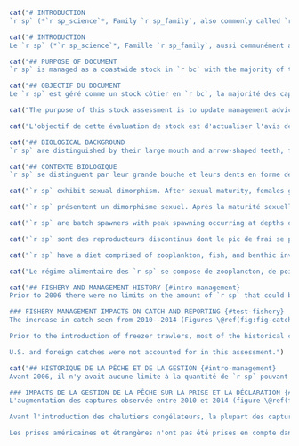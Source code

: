 ```r
cat("# INTRODUCTION
`r sp` (*`r sp_science`*, Family `r sp_family`, also commonly called `r sp_colloq`), is a species of flatfish that occurs in the offshore waters of `r bc`. `r sp` are primarily taken by the groundfish bottom trawl fishery, although they are also encountered by hook and line fisheries, particularly those targeting Pacific Halibut (*Hippoglossus stenolepis*). Prior to the introduction of freezer trawlers in the `r bc` groundfish fleet in the mid-2000s, most of the historical catch of `r sp` is understood to have been discarded at sea. Proteolysis occurs in the muscle tissue of this species a short time after it is caught, making the flesh mushy and unpalatable. In the past five years, markets have been established for fillets that have been frozen at sea as soon as possible after capture to reduce proteolysis. There is also a market for the frills. The stock was last assessed by @grandin2017, who presented an age-structured Bayesian model using the `r iscam` platform [@iscam]. This stock assessment covers the combined Pacific Marine Fisheries Commission (PMFC) major areas 3CD and 5ABCDE off the west coast of `r bc`.")
```

```r
cat("# INTRODUCTION
Le `r sp` (*`r sp_science`*, Famille `r sp_family`, aussi communément appelé `r sp_colloq`), est une espèce de poisson plat que l'on trouve dans les eaux du large de la Colombie Britannique (`r bc`). Les `r sp` sont principalement capturés par la pêche au chalut de fond des poissons de fond, bien qu'ils soient également rencontrés par les pêcheries à la ligne et à l'hameçon, en particulier celles ciblant le flétan du Pacifique (*Hippoglossus stenolepis*). Avant l'introduction de chalutiers congélateurs dans la flotte de pêche au poisson de fond `r bc` au milieu des années 2000, la plupart des prises historiques de `r sp` étaient rejetées en mer. La protéolyse se produit dans le tissu musculaire de cette espèce peu de temps après la capture, ce qui rend la chair pâteuse et peu appétissante. Au cours des cinq dernières années, des marchés ont été créés pour les filets qui ont été congelés en mer dès que possible après la capture afin de réduire la protéolyse. Il existe également un marché pour les fioritures. La dernière évaluation du stock a été réalisée par @grandin2017, qui a présenté un modèle bayésien structuré par âge utilisant la plateforme `r iscam` [@iscam]. Cette évaluation du stock couvre les zones principales combinées 3CD et 5ABCDE de la Commission des pêches maritimes du Pacifique (PMFC) au large de la côte ouest de la `r bc`.")
```

```r
cat("## PURPOSE OF DOCUMENT
`r sp` is managed as a coastwide stock in `r bc` with the majority of the catch coming from PMFC major areas 3CD; `r wcvi`, 5AB; `r qcs` and 5CD; `r hs` (Figures \@ref(fig:fig-catch-spatial)--\@ref(fig:fig-trawl-footprint), Table \@ref(tab:area-catch-table)). The Strait of Georgia (management area 4B) is not included in this stock assessment. The Total Allowable Catch (TAC) has been 5,000 t since February 21, 2020. The TAC was 15,000 t for many years prior to the reduction in 2020. February 21 is the start date for the groundfish trawl fishery each year.")
```
```r
cat("## OBJECTIF DU DOCUMENT
Le `r sp` est géré comme un stock côtier en `r bc`, la majorité des captures provenant des principales zones PMFC 3CD; `r wcvi`, 5AB; `r qcs` et 5CD; `r hs` (Figures \@ref(fig:fig-catch-spatial)--\@ref(fig:fig-trawl-footprint), Tableau \@ref(tab:area-catch-table)). Le détroit de Géorgie (zone de gestion 4B) n'est pas inclus dans cette évaluation du stock. Le total admissible des captures (TAC) est de 5 000 tonnes depuis le 21 février 2020. Le TAC a été de 15 000 t pendant de nombreuses années avant la réduction de 2020. Le 21 février est la date de début de la pêche au chalut du poisson de fond chaque année.")
```

```r
cat("The purpose of this stock assessment is to update management advice for `r sp` stocks in `r bc` as requested by the Pacific Groundfish Management Unit (GMU). This assessment identifies reference points for `r sp` that are consistent with the DFO Decision-Making Framework Incorporating the Precautionary Approach [@dfo2009] and characterizes stock status relative to these reference points using a Bayesian, age-structured stock assessment model. Management advice is provided in the form of decision tables, which forecast the impacts of a range of harvest levels on `r sp` stock status relative to these reference points.")
```
```r
cat("L'objectif de cette évaluation de stock est d'actualiser l'avis de gestion pour les stocks de `r sp` en `r bc`, à la demande de l'Unité de gestion des poissons de fond du Pacifique (GMU). Cette évaluation identifie les points de référence pour `r sp` qui sont conformes au cadre décisionnel du MPO intégrant l'approche de précaution [@dfo2009] et caractérise l'état du stock par rapport à ces points de référence à l'aide d'un modèle bayésien d'évaluation des stocks structuré en fonction de l'âge. L'avis de gestion est fourni sous la forme de tables de décision, qui prévoient les impacts d'une gamme de niveaux d'exploitation sur l'état du stock `r sp` par rapport à ces points de référence.")
```

```r
cat("## BIOLOGICAL BACKGROUND
`r sp` are distinguished by their large mouth and arrow-shaped teeth, for which the species is named. Their distribution ranges from Baja California to the eastern Bering Sea [@hart1973]. In `r bc`, the species inhabits depths from 50--900 m [@arf2001].")
```

```r
cat("## CONTEXTE BIOLOGIQUE
`r sp` se distinguent par leur grande bouche et leurs dents en forme de flèche, d'où le nom de l'espèce. Leur répartition s'étend de la Basse-Californie à l'est de la mer de Béring [@hart1973]. En `r bc`, l'espèce habite à des profondeurs allant de 50 à 900 m [@arf2001].")
```

```r
cat("`r sp` exhibit sexual dimorphism. After sexual maturity, females grow faster than males and reach a larger maximum size (Appendix \@ref(app:bio-data-appendix), Figure \@ref(fig:fig-vb)). Theoretical maximum length, $L_{\infty}$, is estimated to be `r round(mat_fit$female[1], 1)` cm for females and `r round(mat_fit$male[1], 1)` cm for males in `r bc` although the maximum sizes that have been observed are `r round(max(filter(all_length_samples, sex == 2)$length, na.rm = T), 1)` cm for females and `r round(max(filter(all_length_samples, sex == 1)$length, na.rm = T), 1)` cm for males (Figures \@ref(fig:fig-lengths) and \@ref(fig:fig-vb)). Age-at-50%-maturity for females is thought to occur around age `r round(mat_fit$female[6], 1)` y for females and `r round(mat_fit$male[6], 1)` y for males (Figure \@ref(fig:fig-mat)). The maximum observed age is `r round(max(filter(all_age_samples, sex == 2)$age, na.rm = T), 1)` y for females and `r round(max(filter(all_age_samples, sex == 1)$age, na.rm = T), 1)` y for males. There were few observations of fish over 20 y in the dataset, and this assessment assumes a plus group of 20 y (Figure \@ref(fig:fig-ages)).")
```

```r
cat("`r sp` présentent un dimorphisme sexuel. Après la maturité sexuelle, les femelles grandissent plus vite que les mâles et atteignent une taille maximale plus importante (Annexe \@ref(app:bio-data-appendix), Figure \@ref(fig:fig-vb)). La longueur maximale théorique, $L_{\infty}$, est estimée à `r round(mat_fit$female[1], 1)` cm pour les femelles et `r round(mat_fit$male[1], 1)` cm pour les mâles en `r bc` bien que les tailles maximales qui ont été observées soient `r round(max(filter(all_length_samples, sex == 2)$length, na.rm = T), 1)` cm pour les femelles et `r round(max(filter(all_length_samples, sex == 1)$length, na.rm = T), 1)` cm pour les mâles (figures \@ref(fig:fig-lengths) et \@ref(fig:fig-vb)). On pense que l'âge à 50 % de la maturité pour les femelles se situe autour de `r round(mat_fit$female[6], 1)` y pour les femelles et `r round(mat_fit$male[6], 1)` y pour les mâles (figure \@ref(fig:fig-mat)). L'âge maximum observé est `r round(max(filter(all_age_samples, sex == 2)$age, na.rm = T), 1)` y pour les femelles et `r round(max(filter(all_age_samples, sex == 1)$age, na.rm = T), 1)` y pour les mâles. Il y avait peu d'observations de poissons de plus de 20 ans dans le jeu de données, et cette évaluation suppose un groupe plus de 20 ans (Figure \@ref(fig:fig-ages)).")
```

```r
cat("`r sp` are batch spawners with peak spawning occurring at depths deeper than 350 m in the fall and winter months, although the timing of spawning may vary inter-annually [@arf1995]. The species produces pelagic eggs, followed by a pelagic larval stage that may last several months [@arf1995]. Fecundity of this species is poorly understood [@dicosimo1998]. One- and two-year-old fish occupy shallower depths than adults, but by the age of three or four years old, they are generally found in deeper water with adults [@arf2001]. `r sp` appear to occupy separate spawning (winter) and feeding (summer) areas, and undergo seasonal bathymetric movement from shallower to deeper water in the fall and winter [@arf2001].")
```
```r
cat("`r sp` sont des reproducteurs discontinus dont le pic de frai se produit à des profondeurs supérieures à 350 m pendant les mois d'automne et d'hiver, bien que le moment du frai puisse varier d'une année à l'autre [@arf1995]. L'espèce produit des œufs pélagiques, suivis d'un stade larvaire pélagique qui peut durer plusieurs mois [@arf1995]. La fécondité de cette espèce est mal connue [@dicosimo1998]. Les poissons âgés d'un ou deux ans occupent des profondeurs plus faibles que les adultes, mais à l'âge de trois ou quatre ans, on les trouve généralement dans des eaux plus profondes avec les adultes [@arf2001]. Les `r sp` semblent occuper des zones de frai (hiver) et d'alimentation (été) séparées, et subissent des mouvements bathymétriques saisonniers des eaux peu profondes vers les eaux plus profondes en automne et en hiver [@arf2001].")
```

```r
cat("`r sp` have a diet comprised of zooplankton, fish, and benthic invertebrates. Juveniles feed primarily on mobile prey such as euphausiids, cumaceans, carideans, and amphipods. Adults are more piscivorous and cannibalistic, feeding on Pacific Herring (*Clupea pallasii*), juvenile Walleye Pollock (*Theragra chalcogramma*), and Pacific Sandlance (*Ammodytes hexapterus*), among other species [@fargo1981; @yang1993].")
```

```r
cat("Le régime alimentaire des `r sp` se compose de zooplancton, de poissons et d'invertébrés benthiques. Les juvéniles se nourrissent principalement de proies mobiles telles que les euphausiacés, les cumacés, les carides et les amphipodes. Les adultes sont plus piscivores et cannibales, se nourrissant de harengs du Pacifique (*Clupea pallasii*), de dauphins juvéniles (*Theragra chalcogramma*) et de lançons du Pacifique (*Ammodytes hexapterus*), entre autres espèces [@fargo1981; @yang1993].")
```

```r
cat("## FISHERY AND MANAGEMENT HISTORY {#intro-management}
Prior to 2006 there were no limits on the amount of `r sp` that could be caught. In 2006 a TAC of 15,000 t was established and it remained at this level until 2017. In 2017, the TAC was increased to 17,500 t and remained there for two years until it was reduced to 14,000~t in 2019 as a precautionary measure to address concerns raised by the commercial trawl fleet about their observations of reduced abundance in the `r sp` fishery. In 2020 the TAC was decreased to 5,000 t to address industry concerns regarding declining `r sp` abundance on traditional fishing grounds [@dfomemo2020].

### FISHERY MANAGEMENT IMPACTS ON CATCH AND REPORTING {#test-fishery}
The increase in catch seen from 2010--2014 (Figures \@ref(fig:fig-catch) and \@ref(fig:fig-catch-fleet)) was due to new market opportunities. There has been an overall decline in annual catches since 2017, with a particularly large decrease occurring in 2019 (Figure \@ref(fig:fig-catch)) and continuing through 2021. The large decrease is due to the quota reduction which was based on survey abundance index and commercial CPUE declines.

Prior to the introduction of freezer trawlers, most of the historical catch of `r sp` is understood to have been released at sea in unknown quantities due to proteolysis of the flesh if catches were not landed and frozen quickly after capture. Before the introduction of 100% at-sea observer coverage in the `r bc` groundfish fleets in 1996, reporting of `r sp` discards in fishery logbooks was mandatory, but since `r sp` were not given a TAC until 2005, there was little incentive for skippers to record discards accurately until at-sea observers were present aboard vessels starting in 1996. The quantity of discards in the pre-1996 period is highly uncertain and no catch reconstruction prior to 1996 could be made for this assessment. Figure \@ref(fig:fig-trawl-footprint) shows the boundaries of the commercial trawl sector (for all species) with the Synoptic surveys overlaid.

U.S. and foreign catches were not accounted for in this assessment.")
```
```r
cat("## HISTORIQUE DE LA PÊCHE ET DE LA GESTION {#intro-management}
Avant 2006, il n'y avait aucune limite à la quantité de `r sp` pouvant être capturée. En 2006, un TAC de 15 000 tonnes a été établi et est resté à ce niveau jusqu'en 2017. En 2017, le TAC a été augmenté à 17 500 t et est resté à ce niveau pendant deux ans jusqu'à ce qu'il soit réduit à 14 000~t en 2019 comme mesure de précaution pour répondre aux inquiétudes soulevées par la flotte de chalutiers commerciaux concernant la réduction observée de l'abondance de `r sp`. En 2020, le TAC a été ramené à 5 000 tonnes pour répondre aux préoccupations du secteur concernant la diminution de l'abondance du `r sp` sur les lieux de pêche traditionnels [@dfomemo2020].

### IMPACTS DE LA GESTION DE LA PÊCHE SUR LA PRISE ET LA DÉCLARATION {#test-fishery}
L'augmentation des captures observée entre 2010 et 2014 (figure \@ref(fig:fig-catch)) était due à de nouvelles opportunités de marché. Depuis 2017, on observe une baisse générale des captures annuelles, avec une diminution particulièrement importante en 2019 (Figure \@ref(fig:fig-catch)) qui se poursuivra jusqu'en 2021. Cette forte baisse est due à la réduction des quotas, qui était basée sur les baisses de l'indice d'abondance des relevés et de la CPUE commerciale.

Avant l'introduction des chalutiers congélateurs, la plupart des captures historiques de `r sp` ont été rejetées en mer en quantités inconnues en raison de la protéolyse de la chair si les captures n'étaient pas débarquées et congelées rapidement après la capture. Avant l'introduction d'une couverture à 100 % par des observateurs en mer dans les flottes de poissons de fond `r bc` en 1996, la déclaration des rejets de `r sp` dans les journaux de bord était obligatoire, mais comme les `r sp` n'ont pas reçu de TAC avant 2005, les patrons de pêche n'étaient guère incités à enregistrer les rejets avec précision jusqu'à ce que des observateurs en mer soient présents à bord des navires à partir de 1996. La quantité de rejets au cours de la période antérieure à 1996 est très incertaine et aucune reconstitution des captures antérieures à 1996 n'a pu être effectuée aux fins de la présente évaluation. La figure \@ref(fig:fig-trawl-footprint) montre les limites du secteur du chalutage commercial (pour toutes les espèces) avec les relevés synoptiques superposés.

Les prises américaines et étrangères n'ont pas été prises en compte dans cette évaluation.")
```

\clearpage
